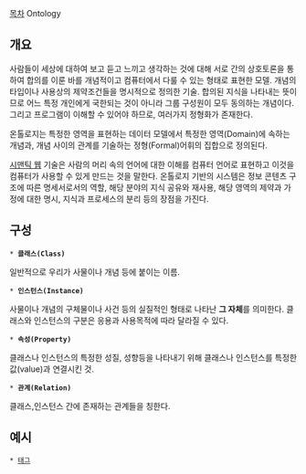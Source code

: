 [[목차]]
Ontology
== 개요 ==
사람들이 세상에 대하여 보고 듣고 느끼고 생각하는 것에 대해 서로 간의 상호토론을 통하여 합의를 이룬 바를 개념적이고 컴퓨터에서 다룰 수 있는 형태로 표현한 모델. 개념의 타입이나 사용상의 제약조건들을 명시적으로 정의한 기술. 합의된 지식을 나타내는 뜻이므로 어느 특정 개인에게 국한되는 것이 아니라 그룹 구성원이 모두 동의하는 개념이다. 그리고 프로그램이 이해할 수 있어야 하므로, 여러가지 정형화가 존재한다. 

온톨로지는 특정한 영역을 표현하는 데이터 모델에서 특정한 영역(Domain)에 속하는 개념과, 개념 사이의 관계를 기술하는 정형(Formal)어휘의 집합으로 정의된다. 

[[시맨틱 웹]] 기술은 사람의 머리 속의 언어에 대한 이해를 컴퓨터 언어로 표현하고 이것을 컴퓨터가 사용할 수 있게 만드는 것을 말한다. 온톨로지 기반의 시스템은 정보 콘텐츠 구조에 따른 명세서로서의 역할, 해당 분야의 지식 공유와 재사용, 해당 영역의 제약과 가정에 대한 명시, 지식과 프로세스의 분리 등의 장점을 가진다.

== 구성 ==
 * '''클래스(Class)'''

일반적으로 우리가 사물이나 개념 등에 붙이는 이름. 

 * '''인스턴스(Instance)'''

사물이나 개념의 구체물이나 사건 등의 실질적인 형태로 나타난 '''그 자체'''를 의미한다. 클래스와 인스턴스의 구분은 응용과 사용목적에 따라 달라질 수 있다.

 * '''속성(Property)'''

클래스나 인스턴스의 특정한 성질, 성향등을 나타내기 위해 클래스나 인스턴스를 특정한 값(value)과 연결시킨 것.

 * '''관계(Relation)'''

클래스,인스턴스 간에 존재하는 관계들을 칭한다.

== 예시 ==
 * [[태그]]
